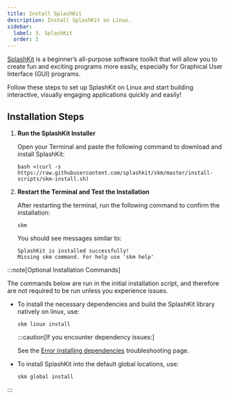 ```yaml
---
title: Install SplashKit
description: Install SplashKit on Linux.
sidebar:
  label: 3. SplashKit
  order: 3
---
```



[SplashKit](https://splashkit.io) is a beginner’s all-purpose software toolkit that will allow you to create fun and exciting programs more easily, especially for Graphical User Interface (GUI) programs.

Follow these steps to set up SplashKit on Linux and start building interactive, visually engaging applications quickly and easily!

## Installation Steps

<Steps>

1. **Run the SplashKit Installer**

    Open your Terminal and paste the following command to download and install SplashKit:

    ```shell
    bash <(curl -s https://raw.githubusercontent.com/splashkit/skm/master/install-scripts/skm-install.sh)
    ```

2. **Restart the Terminal and Test the Installation**

    After restarting the terminal, run the following command to confirm the installation:

    ```shell
    skm
    ```

    You should see messages similar to:

    ```shell
    SplashKit is installed successfully!
    Missing skm command. For help use 'skm help'
    ```

</Steps>

:::note[Optional Installation Commands]

The commands below are run in the initial installation script, and therefore are not required to be run unless you experience issues.

- To install the necessary dependencies and build the SplashKit library natively on linux, use:

    ```shell
    skm linux install
    ```

    :::caution[If you encounter dependency issues:]

    See the [Error installing dependencies](/troubleshoot/linux/issue-3-error-installing-dependencies) troubleshooting page.

- To install SplashKit into the default global locations, use:

    ```shell
    skm global install
    ```

:::
